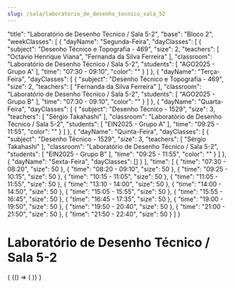```yaml
---
slug: /sala/laboratorio_de_desenho_tecnico_sala_52
---
```


  "title": "Laboratório de Desenho Técnico / Sala 5-2",
  "base": "Bloco 2",
  "weekClasses": [
    {
      "dayName": "Segunda-Feira",
      "dayClasses": [
        {
          "subject": "Desenho Técnico e Topografia - 469",
          "size": 2,
          "teachers": [
            "Octavio Henrique Viana",
            "Fernanda da Silva Ferreira"
          ],
          "classroom": "Laboratório de Desenho Técnico / Sala 5-2",
          "students": [
            "AGO2025 - Grupo A"
          ],
          "time": "07:30 - 09:10",
          "color": ""
        }
      ]
    },
    {
      "dayName": "Terça-Feira",
      "dayClasses": [
        {
          "subject": "Desenho Técnico e Topografia - 469",
          "size": 2,
          "teachers": [
            "Fernanda da Silva Ferreira"
          ],
          "classroom": "Laboratório de Desenho Técnico / Sala 5-2",
          "students": [
            "AGO2025 - Grupo B"
          ],
          "time": "07:30 - 09:10",
          "color": ""
        }
      ]
    },
    {
      "dayName": "Quarta-Feira",
      "dayClasses": [
        {
          "subject": "Desenho Técnico - 1529",
          "size": 3,
          "teachers": [
            "Sérgio Takahashi"
          ],
          "classroom": "Laboratório de Desenho Técnico / Sala 5-2",
          "students": [
            "EIN2025 - Grupo A"
          ],
          "time": "09:25 - 11:55",
          "color": ""
        }
      ]
    },
    {
      "dayName": "Quinta-Feira",
      "dayClasses": [
        {
          "subject": "Desenho Técnico - 1529",
          "size": 3,
          "teachers": [
            "Sérgio Takahashi"
          ],
          "classroom": "Laboratório de Desenho Técnico / Sala 5-2",
          "students": [
            "EIN2025 - Grupo B"
          ],
          "time": "09:25 - 11:55",
          "color": ""
        }
      ]
    },
    {
      "dayName": "Sexta-Feira",
      "dayClasses": []
    }
  ],
  "time": [
    {
      "time": "07:30 - 08:20",
      "size": 50
    },
    {
      "time": "08:20 - 09:10",
      "size": 50
    },
    {
      "time": "09:25 - 10:15",
      "size": 50
    },
    {
      "time": "10:15 - 11:05",
      "size": 50
    },
    {
      "time": "11:05 - 11:55",
      "size": 50
    },
    {
      "time": "13:10 - 14:00",
      "size": 50
    },
    {
      "time": "14:00 - 14:50",
      "size": 50
    },
    {
      "time": "15:05 - 15:55",
      "size": 50
    },
    {
      "time": "15:55 - 16:45",
      "size": 50
    },
    {
      "time": "16:45 - 17:35",
      "size": 50
    },
    {
      "time": "19:00 - 19:50",
      "size": 50
    },
    {
      "time": "19:50 - 20:40",
      "size": 50
    },
    {
      "time": "21:00 - 21:50",
      "size": 50
    },
    {
      "time": "21:50 - 22:40",
      "size": 50
    }
  ]
}

# Laboratório de Desenho Técnico / Sala 5-2

<div>
  {
    <BrowserOnly>
      {() => (
        <Grid
          title={data.title}
          weekClasses={data.weekClasses}
          time={data.time}
        />
      )}
    </BrowserOnly>
  }
</div>
